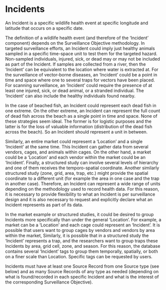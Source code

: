 # Incidents {.unnumbered}

An Incident is a specific wildlife health event at specific longitude and latitude that occurs on a specific date.

The definition of a wildlife health event (and therefore of the 'Incident' component) depends on the Surveillance Objective methodology. In targeted surveillance efforts, an Incident could imply just healthy animals sampled in a specific time-space unit to test them for the targeted hazard. Non-sampled individuals, injured, sick, or dead may or may not be included as part of the Incident. If samples are collected from a river, then the 'Incident' can be equivalent to the location where water is extracted at. For the surveillance of vector-borne diseases, an 'Incident' could be a point in time and space where one to several traps for vectors have been placed. For scanning surveillance, an 'Incident' could require the presence of at least one injured, sick, or dead animal, or a stranded individual. The 'Incident' can also include the healthy individuals found nearby.

In the case of beached fish, an Incident could represent each dead fish in one extreme. On the other extreme, an Incident can represent the full count of dead fish across the beach as a single point in time and space. None of these strategies seem ideal. The former is for logistic purposes and the latter is for the loss of valuable information (distribution of the dead fish across the beach). So an Incident should represent a unit in between.

Similarly, an entire market could represent a 'Location' and a single 'Incident' at the same time. This Incident can gather data from several vendors, cages, and animals within cages. On the other hand, a market could be a 'Location' and each vendor within the market could be an 'Incident'. Finally, a structured study can involve several levels of hierarchy and one of them receives the temporo-spatial coordinate. Another similarly structured study (zone, grid, area, trap, etc.) might provide the spatial coordinate to a different unit (for example the area in one case and the trap in another case). Therefore, an Incident can represent a wide range of units depending on the methodology used to record health data. For this reason, it is necessary to provide flexibility to what an Incident is per surveillance design and it is also necessary to request and explicitly declare what an Incident represents as part of its data.

In the market example or structured studies, it could be desired to group Incidents more specifically than under the general 'Location'. For example, a market can be a 'Location' and each cage could represent an 'Incident'. It is possible that users want to group cages by vendors and vendors by area within the market, Similarly, it is possible that in a structured study the 'Incident' represents a trap, and the researchers want to group traps these Incidents by area, grid cell, zone, and season. For this reason, the database contains several 'Incident' tags to group them temporally, spatially, or both on a finer scale than Location. Specific tags can be requested by users.

Incidents must have at least one Source Record from one Source type (see below) and as many Source Records of any type as needed (depending on what is found/recorded in each specific Incident and what is the interest of the corresponding Surveillance Objective).
